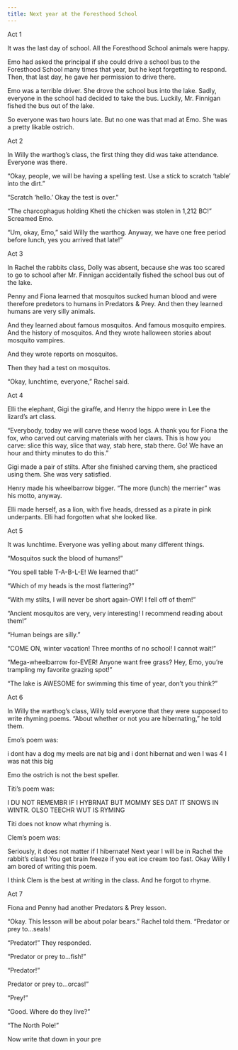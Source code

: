 ```yaml
---
title: Next year at the Foresthood School
---
```


Act 1

It was the last day of school. All the Foresthood School animals were happy.

Emo had asked the principal if she could drive a school bus to the Foresthood School many times that year, but he kept forgetting to respond. Then, that last day, he gave her permission to drive there.

Emo was a terrible driver. She drove the school bus into the lake. Sadly, everyone in the school had decided to take the bus. Luckily, Mr. Finnigan fished the bus out of the lake. 

So everyone was two hours late. But no one was that mad at Emo. She was a pretty likable ostrich.

Act 2

In Willy the warthog’s class, the first thing they did was take attendance. Everyone was there.

“Okay, people, we will be having a spelling test. Use a stick to scratch ‘table’ into the dirt.”

“Scratch ‘hello.’ Okay the test is over.”

“The charcophagus holding Kheti the chicken was stolen in 1,212 BC!” Screamed Emo.

“Um, okay, Emo,” said Willy the warthog. Anyway, we have one free period before lunch, yes you arrived that late!” 

Act 3

In Rachel the rabbits class, Dolly was absent, because she was too scared to go to school after Mr. Finnigan accidentally fished the school bus out of the lake. 

Penny and Fiona learned that mosquitos sucked human blood and were therefore predetors to humans in Predators & Prey. And then they learned humans are very silly animals. 

And they learned about famous mosquitos. And famous mosquito empires. And the history of mosquitos. And they wrote halloween stories about mosquito vampires. 

And they wrote reports on mosquitos.

Then they had a test on mosquitos. 

“Okay, lunchtime, everyone,” Rachel said. 

Act 4

Elli the elephant, Gigi the giraffe, and Henry the hippo were in Lee the lizard’s art class. 

“Everybody, today we will carve these wood logs. A thank you for Fiona the fox, who carved out carving materials with her claws. This is how you carve: slice this way, slice that way, stab here, stab there. Go! We have an hour and thirty minutes to do this.” 

Gigi made a pair of stilts. After she finished carving them, she practiced using them. She was very satisfied. 

Henry made his wheelbarrow bigger. “The more (lunch) the merrier” was his motto, anyway.

Elli made herself, as a lion, with five heads, dressed as a pirate in pink underpants. Elli had forgotten what she looked like. 

Act 5 

It was lunchtime. Everyone was yelling about many different things.

“Mosquitos suck the blood of humans!”

“You spell table T-A-B-L-E! We learned that!”

“Which of my heads is the most flattering?”

“With my stilts, I will never be short again-OW! I fell off of them!”

“Ancient mosquitos are very, very interesting! I recommend reading about them!”

“Human beings are silly.” 

“COME ON, winter vacation! Three months of no school!  I cannot wait!”

“Mega-wheelbarrow for-EVER! Anyone want free grass? Hey, Emo, you’re trampling my favorite grazing spot!”

“The lake is AWESOME for swimming this time of year, don’t you think?”

Act 6

In Willy the warthog’s class, Willy told everyone that they were supposed to write rhyming poems. “About whether or not you are hibernating,” he told them. 

Emo’s poem was:

i dont hav a dog                                                                                                                                                                            my meels are nat big                                                                                                                                                                and i dont hibernat                                                                                                                                                                        and wen I was 4 I was nat this big  

Emo the ostrich is not the best speller. 

Titi’s poem was: 

I DU NOT REMEMBR                                                                                                                                                                 IF I HYBRNAT                                                                                                                                                                             BUT MOMMY SES DAT IT SNOWS IN WINTR.                                                                                                                        OLSO TEECHR WUT IS RYMING

Titi does not know what rhyming is. 

Clem’s poem was: 

Seriously, it does not matter if I hibernate!                                                                                                                                 Next year I will be in Rachel the rabbit’s class!                                                                                                                          You get brain freeze if you eat ice cream too fast.                                                                                                                      Okay Willy I am bored of writing this poem. 

I think Clem is the best at writing in the class. And he forgot to rhyme.                

Act 7

Fiona and Penny had another Predators & Prey lesson. 

“Okay. This lesson will be about polar bears.” Rachel told them. “Predator or prey to…seals!

“Predator!” They responded. 

“Predator or prey to…fish!” 

“Predator!” 

Predator or prey to…orcas!”

“Prey!” 

“Good. Where do they live?”

“The North Pole!”

Now write that down in your pre
